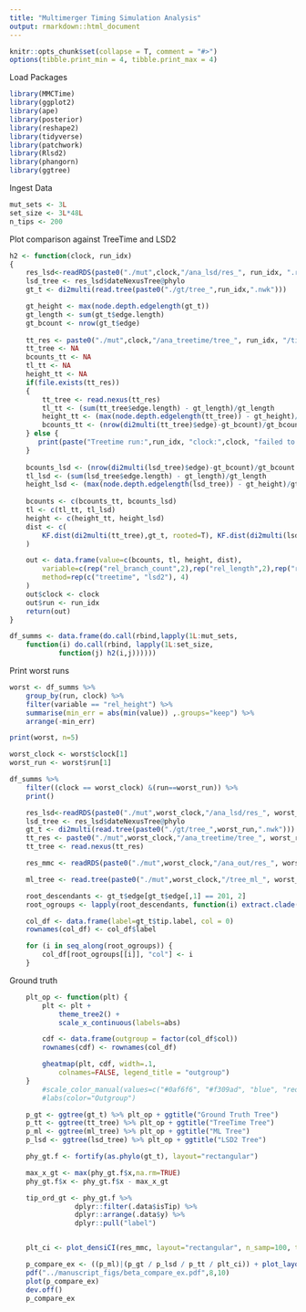 ```yaml
---
title: "Multimerger Timing Simulation Analysis"
output: rmarkdown::html_document
---
```


```r
knitr::opts_chunk$set(collapse = T, comment = "#>")
options(tibble.print_min = 4, tibble.print_max = 4)
```

Load Packages
```r
library(MMCTime)
library(ggplot2)
library(ape)
library(posterior)
library(reshape2)
library(tidyverse)
library(patchwork)
library(Rlsd2)
library(phangorn)
library(ggtree)
```

Ingest Data
```r
mut_sets <- 3L
set_size <- 3L*48L
n_tips <- 200
```

Plot comparison against TreeTime and LSD2
```r
h2 <- function(clock, run_idx)
{
    res_lsd<-readRDS(paste0("./mut",clock,"/ana_lsd/res_", run_idx, ".rds"))
    lsd_tree <- res_lsd$dateNexusTree@phylo
    gt_t <- di2multi(read.tree(paste0("./gt/tree_",run_idx,".nwk")))

    gt_height <- max(node.depth.edgelength(gt_t))
    gt_length <- sum(gt_t$edge.length)
    gt_bcount <- nrow(gt_t$edge)
    
    tt_res <- paste0("./mut",clock,"/ana_treetime/tree_", run_idx, "/timetree.nexus")
    tt_tree <- NA
    bcounts_tt <- NA
    tl_tt <- NA
    height_tt <- NA
    if(file.exists(tt_res))
    {
        tt_tree <- read.nexus(tt_res)
        tl_tt <- (sum(tt_tree$edge.length) - gt_length)/gt_length
        height_tt <- (max(node.depth.edgelength(tt_tree)) - gt_height)/gt_height
        bcounts_tt <- (nrow(di2multi(tt_tree)$edge)-gt_bcount)/gt_bcount
    } else {
       print(paste("Treetime run:",run_idx, "clock:",clock, "failed to complete." ))
    }
    
    bcounts_lsd <- (nrow(di2multi(lsd_tree)$edge)-gt_bcount)/gt_bcount
    tl_lsd <- (sum(lsd_tree$edge.length) - gt_length)/gt_length
    height_lsd <- (max(node.depth.edgelength(lsd_tree)) - gt_height)/gt_height
    
    bcounts <- c(bcounts_tt, bcounts_lsd)
    tl <- c(tl_tt, tl_lsd)
    height <- c(height_tt, height_lsd)
    dist <- c(
        KF.dist(di2multi(tt_tree),gt_t, rooted=T), KF.dist(di2multi(lsd_tree),gt_t, rooted=T)
    )

    out <- data.frame(value=c(bcounts, tl, height, dist), 
        variable=c(rep("rel_branch_count",2),rep("rel_length",2),rep("rel_height",2), rep("dist",2)),
        method=rep(c("treetime", "lsd2"), 4)
    )
    out$clock <- clock
    out$run <- run_idx
    return(out)
}

df_summs <- data.frame(do.call(rbind,lapply(1L:mut_sets,
    function(i) do.call(rbind, lapply(1L:set_size,
            function(j) h2(i,j))))))
```

Print worst runs 
```r
worst <- df_summs %>% 
    group_by(run, clock) %>% 
    filter(variable == "rel_height") %>% 
    summarise(min_err = abs(min(value)) ,.groups="keep") %>%
    arrange(-min_err)

print(worst, n=5)
```

```r
worst_clock <- worst$clock[1]
worst_run <- worst$run[1]

df_summs %>% 
    filter((clock == worst_clock) &(run==worst_run)) %>%
    print()
```

```r
    res_lsd<-readRDS(paste0("./mut",worst_clock,"/ana_lsd/res_", worst_run, ".rds"))
    lsd_tree <- res_lsd$dateNexusTree@phylo
    gt_t <- di2multi(read.tree(paste0("./gt/tree_",worst_run,".nwk")))
    tt_res <- paste0("./mut",worst_clock,"/ana_treetime/tree_", worst_run, "/timetree.nexus")
    tt_tree <- read.nexus(tt_res)

    res_mmc <- readRDS(paste0("./mut",worst_clock,"/ana_out/res_", worst_run, ".rds"))

    ml_tree <- read.tree(paste0("./mut",worst_clock,"/tree_ml_", worst_run, ".nwk"))

    root_descendants <- gt_t$edge[gt_t$edge[,1] == 201, 2]
    root_ogroups <- lapply(root_descendants, function(i) extract.clade(gt_t, i)$tip.label)

    col_df <- data.frame(label=gt_t$tip.label, col = 0)
    rownames(col_df) <- col_df$label

    for (i in seq_along(root_ogroups)) {
        col_df[root_ogroups[[i]], "col"] <- i
    }
```
Ground truth 
```r

    plt_op <- function(plt) {
        plt <- plt + 
            theme_tree2() + 
            scale_x_continuous(labels=abs) 

        cdf <- data.frame(outgroup = factor(col_df$col))
        rownames(cdf) <- rownames(col_df)

        gheatmap(plt, cdf, width=.1,
            colnames=FALSE, legend_title = "outgroup")
    }
        #scale_color_manual(values=c("#0af6f6", "#f309ad", "blue", "red")) +
        #labs(color="Outgroup")

    p_gt <- ggtree(gt_t) %>% plt_op + ggtitle("Ground Truth Tree")
    p_tt <- ggtree(tt_tree) %>% plt_op + ggtitle("TreeTime Tree")
    p_ml <- ggtree(ml_tree) %>% plt_op + ggtitle("ML Tree")
    p_lsd <- ggtree(lsd_tree) %>% plt_op + ggtitle("LSD2 Tree")

    phy_gt.f <- fortify(as.phylo(gt_t), layout="rectangular")

    max_x_gt <- max(phy_gt.f$x,na.rm=TRUE)
    phy_gt.f$x <- phy_gt.f$x - max_x_gt

    tip_ord_gt <- phy_gt.f %>%
                dplyr::filter(.data$isTip) %>%
                dplyr::arrange(.data$y) %>%
                dplyr::pull("label")


    plt_ci <- plot_densiCI(res_mmc, layout="rectangular", n_samp=100, tip.order=tip_ord_gt) %>% plt_op + ggtitle("MMCTime Densitree")

    p_compare_ex <- ((p_ml)|(p_gt / p_lsd / p_tt / plt_ci)) + plot_layout(guides="collect")
    pdf("../manuscript_figs/beta_compare_ex.pdf",8,10)
    plot(p_compare_ex)
    dev.off()
    p_compare_ex
```
